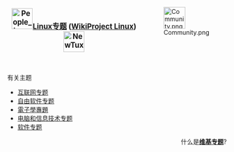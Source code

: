<div style="float:right;margin-left:0.9em">[[Image:Community.png|50px]]</div>


<b><big><center>[[File:People_icon.svg|48px]][[WikiProject:Linux|Linux专题]]  ([[:en:Wikipedia:WikiProject_Linux|WikiProject Linux]])[[Image:NewTux.svg|48px]]</center></big></b><br>

;有关主题
{{colbegin}}
*[[Wikipedia:互联网专题|互联网专题]]
*[[Wikipedia:自由软件专题|自由软件专题]]
*[[Wikipedia:電子學專題|電子學專題]]
*[[Wikipedia:电脑和信息技术专题|电脑和信息技术专题]]
*[[WikiProject:软件|软件专题]]
{{colend}}
<div align=right>
什么是'''[[Wikipedia:专题|维基专题]]'''?
</div>